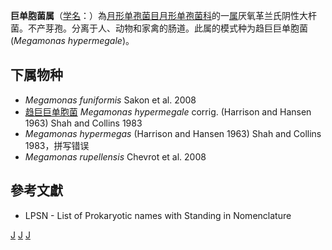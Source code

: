 {{Automatic taxobox
| taxon = Megamonas
| authority = Shah and Collins, 1982
| type species = 趋巨巨单胞菌<br>''Megamonas hypermegale''
| type species authority = (Harrison and Hansen, 1963) Shah and Collins, 1983
}}
'''巨单胞菌属'''（[[学名|学名]]：{{lang|la|''Megamonas''}}）為[[月形单孢菌目|月形单孢菌目]][[月形单孢菌科|月形单孢菌科]]的一[[属|属]]厌氧革兰氏阴性大杆菌。不产芽孢。分离于人、动物和家禽的肠道。此属的模式种为趋巨巨单胞菌(''Megamonas hypermegale'')。

==下属物种==
* ''Megamonas funiformis'' Sakon et al. 2008
* [[趋巨巨单胞菌|趋巨巨单胞菌]] ''Megamonas hypermegale'' corrig. (Harrison and Hansen 1963) Shah and Collins 1983
* ''Megamonas hypermegas'' (Harrison and Hansen 1963) Shah and Collins 1983，拼写错误
* ''Megamonas rupellensis'' Chevrot et al. 2008

==參考文獻==
{{reflist}}
* LPSN - List of Prokaryotic names with Standing in Nomenclature

{{taxonbar}}

[[Category:革兰氏阴性菌|J]]
[[Category:_月形单孢菌科|J]]
[[Category:1982年描述的分类群|J]]